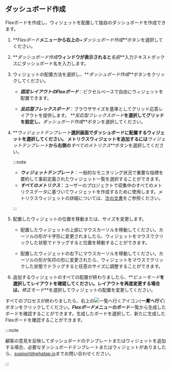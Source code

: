 ## ダッシュボード作成

Flexボードを作成し、ウィジェットを配置して独自のダッシュボードを作成できます。

1. **_Flexボード_**メニューから右上の**_+ダッシュボード作成_**ボタンを選択してください。

2. **_ダッシュボード作成_**ウィンドウが表示されると**_名前_**入力テキストボックスにダッシュボード名を入力します。

3. ウィジェットの配置方法を選択し、**_ダッシュボード作成_**ボタンをクリックしてください。

   - **_固定レイアウトのFlexボード_**：ピクセルベースで自由にウィジェットを配置できます。

   - **_反応型フレックスボード_**：ブラウザサイズを基準としてグリッド応答レイアウトを提供します。 **_反応型フレックスボード_**を選択してグリッドを設定し、**_ダッシュボード作成_**ボタンを選択してください。

4. **_ウィジェットテンプレート_**選択画面でダッシュボードに配置するウィジェットを選択してください。 メトリクスウィジェットを追加するには**_ウィジェットテンプレート_**から右側の**_すべてのメトリクス_**ボタンを選択してください。

   :::note

   - **_ウィジェットテンプレート_**：一般的なモニタリング状況で重要な指標を要約して事前定義されたウィジェット一覧を選択することができます。
   - **_すべてのメトリクス_**：ユーザーのプロジェクトで収集中のすべてのメトリクスデータに基づいてウィジェットを作成するために使用します。メトリクスウィジェットの詳細については、[次の文書](flexboard-metric-widget)をご参照ください。

   :::

5. 配置したウィジェットの位置を移動または、サイズを変更します。

   - 配置したウィジェットの上部にマウスカーソルを移動してください。カーソルの形が十字形に変更されましたら、ウィジェットをマウスでクリックした状態でドラッグすると位置を移動することができます。

   - 配置したウィジェットの右下にマウスカーソルを移動してください。カーソルの形が矢印の形に変更されたら、ウィジェットをマウスでクリックした状態でドラッグすると任意のサイズに調整することができます。

6. 追加するウィジェットのすべての配置が終わりましたら、**_ビューモード_**を選択してレイアウトを確認してください。レイアウトを再度変更する場合は、**_修正モード_**を選択してウィジェットの配置を変更してください。

すべてのプロセスが終わりましたら、右上の![一覧へ行くアイコン](/img/ico-exit.svg)(**_一覧へ行く_**)ボタンをクリックしてください。**_Flexボード_**メニューの**ボード**一覧から生成したボードを確認することができます。生成したボードを選択して、新たに生成したFlexボードを確認することができます。

:::note

顧客の意見を反映してダッシュボードのテンプレートまたはウィジェットを追加する場合、必要なダッシュボードテンプレートまたはウィジェットがありましたら、[support@whatap.io](mailto:support@whatap.io)までお問い合わせください。

:::

